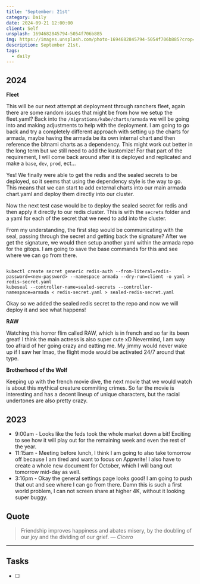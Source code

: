 ```yaml
---
title: 'September: 21st'
category: Daily
date: 2024-09-21 12:00:00
client: Self
unsplash: 1694682845794-5054f706b885
img: https://images.unsplash.com/photo-1694682845794-5054f706b885?crop=entropy&cs=srgb&fm=jpg&ixid=MnwzNjM5Nzd8MHwxfHJhbmRvbXx8fHx8fHx8fDE2ODE3NDg2ODY&ixlib=rb-4.0.3&q=85
description: September 21st. 
tags:
  - daily
---
```



## 2024

**Fleet**

This will be our next attempt at deployment through ranchers fleet, again there are some random issues that might be from how we setup the fleet.yaml?
Back into the `/migrations/kube/charts/armada` we will be going into and making adjustments to help with the deployment.
I am going to go back and try a completely different approach with setting up the charts for armada, maybe having the armada be its own internal chart and then reference the bitnami charts as a dependency.
This might work out better in the long term but we still need to add the kustomize!
For that part of the requirement, I will come back around after it is deployed and replicated and make a `base`, `dev`, `prod`, ect...

Yes! We finally were able to get the redis and the sealed secrets to be deployed, so it seems that using the dependency style is the way to go.
This means that we can start to add external charts into our main armada chart.yaml and deploy them directly into our cluster.

Now the next test case would be to deploy the sealed secret for redis and then apply it directly to our redis cluster.
This is with the `secrets` folder and a yaml for each of the secret that we need to add into the cluster.

From my understanding, the first step would be communicating with the seal, passing through the secret and getting back the signature?
After we get the signature, we would then setup another yaml within the armada repo for the gitops.
I am going to save the base commands for this and see where we can go from there.

```shell

kubectl create secret generic redis-auth --from-literal=redis-password=<new-password> --namespace armada --dry-run=client -o yaml > redis-secret.yaml
kubeseal --controller-name=sealed-secrets --controller-namespace=armada < redis-secret.yaml > sealed-redis-secret.yaml

```

Okay so we added the sealed redis secret to the repo and now we will deploy it and see what happens!


**RAW**

Watching this horror flim called RAW, which is in french and so far its been great!
I think the main actress is also super cute xD
Nevermind, I am way too afraid of her going crazy and eatting me.
My jimmy would never wake up if I saw her lmao, the flight mode would be activated 24/7 around that type.

**Brotherhood of the Wolf**

Keeping up with the french movie dive, the next movie that we would watch is about this mythical creature commiting crimes.
So far the movie is interesting and has a decent lineup of unique characters, but the racial undertones are also pretty crazy.

## 2023

- 9:00am - Looks like the feds took the whole market down a bit! Exciting to see how it will play out for the remaining week and even the rest of the year.
- 11:15am - Meeting before lunch, I think I am going to also take tomorrow off because I am tired and want to focus on Appwrite! I also have to create a whole new document for October, which I will bang out tomorrow mid-day as well.
- 3:16pm - Okay the general settings page looks good! I am going to push that out and see where I can go from there. Damn this is such a first world problem, I can not screen share at higher 4K, without it looking super buggy.

## Quote

> Friendship improves happiness and abates misery, by the doubling of our joy and the dividing of our grief.
> — <cite>Cicero</cite>

---

## Tasks

- [ ]